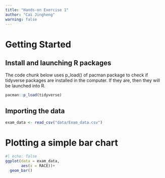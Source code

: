 ```yaml
---
title: "Hands-on Exercise 1"
author: "Cai Jingheng"
warning: false
---
```


# Getting Started

## Install and launching R packages

The code chunk below uses p_load() of pacman package to check if tidyverse packages are installed in the computer. If they are, then they will be launched into R.

```r
pacman::p_load(tidyverse)
```

## Importing the data

```r
exam_data <- read_csv("data/Exam_data.csv")
```

# Plotting a simple bar chart

```r
#| echo: false
ggplot(data = exam_data,
       aes(x = RACE))+
  geom_bar()
```
